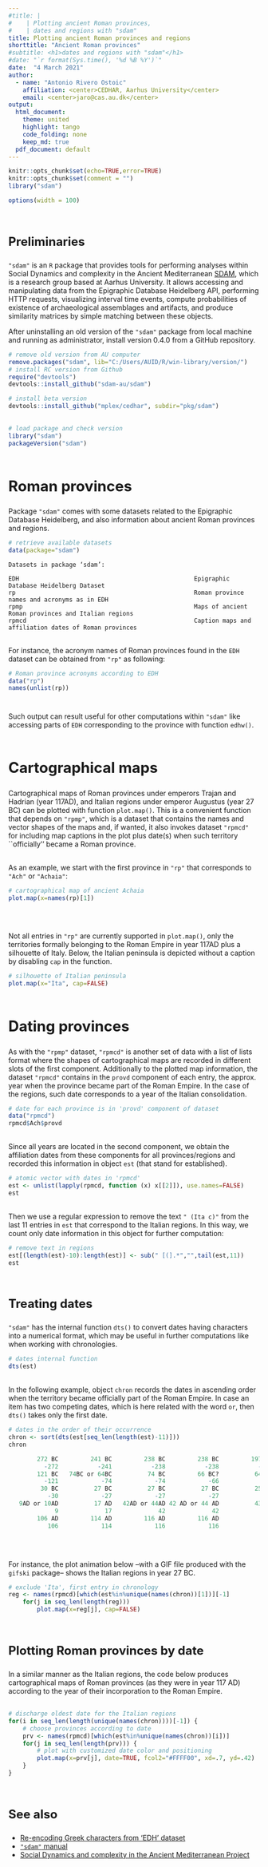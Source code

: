 ---
#title: |
#    | Plotting ancient Roman provinces, 
#    | dates and regions with "sdam"
title: Plotting ancient Roman provinces and regions
shorttitle: "Ancient Roman provinces"
#subtitle: <h1>dates and regions with "sdam"</h1>
#date: "`r format(Sys.time(), '%d %B %Y')`"
date:  "4 March 2021" 
author: 
  - name: "Antonio Rivero Ostoic"
    affiliation: <center>CEDHAR, Aarhus University</center>
    email: <center>jaro@cas.au.dk</center>
output:
  html_document:
    theme: united
    highlight: tango
    code_folding: none
    keep_md: true
  pdf_document: default
---

<style type="text/css">
h1, h4 {
  text-align: center;
  color: DarkRed;
}
h1.title {
  font-size: 24pt;
}
h2 {
  font-size: 22pt;
}
h3 {
  font-size: 18pt;
}
</style>


```{r setup, echo=FALSE, message=FALSE}
knitr::opts_chunk$set(echo=TRUE,error=TRUE)
knitr::opts_chunk$set(comment = "")
library("sdam")
```

```{r set-options, echo=FALSE, cache=FALSE}
options(width = 100)
```


<div style="margin-bottom:60px;"> </div>


### Preliminaries
`"sdam"` is an `R` package that provides tools for performing analyses within Social Dynamics and complexity in the
Ancient Mediterranean [SDAM](https://sdam-au.github.io/sdam-au/), which is a research group based at Aarhus University. 
It allows accessing and manipulating data from the Epigraphic Database Heidelberg API, performing HTTP requests, 
visualizing interval time events, compute probabilities of existence of archaeological assemblages and artifacts, and 
produce similarity matrices by simple matching between these objects. 

After uninstalling an old version of the `"sdam"` package from local machine and running as administrator, 
install version 0.4.0 from a GitHub repository. 

```{r sdam, echo=TRUE, eval=FALSE}
# remove old version from AU computer
remove.packages("sdam", lib="C:/Users/AUID/R/win-library/version/")
# install RC version from Github
require("devtools")
devtools::install_github("sdam-au/sdam")
```

```{r sdam0, echo=FALSE, eval=FALSE}
# install beta version
devtools::install_github("mplex/cedhar", subdir="pkg/sdam")
```

<div style="margin-bottom:30px;"> </div>


```{r}
# load package and check version
library("sdam")
packageVersion("sdam")
```



<div style="margin-bottom:60px;"> </div>


## Roman provinces
Package `"sdam"` comes with some datasets related to the Epigraphic Database Heidelberg, and also 
information about ancient Roman provinces and regions.


```{r, datasets, echo=TRUE, eval=FALSE}
# retrieve available datasets
data(package="sdam")
```


```
Datasets in package ‘sdam’:

EDH                                                 Epigraphic Database Heidelberg Dataset
rp                                                  Roman province names and acronyms as in EDH
rpmp                                                Maps of ancient Roman provinces and Italian regions
rpmcd                                               Caption maps and affiliation dates of Roman provinces
```



<div style="margin-bottom:30px;"> </div>

For instance, the acronym names of Roman provinces found in the `EDH` dataset 
can be obtained from `"rp"` as following:


```{r}
# Roman province acronyms according to EDH
data("rp")
names(unlist(rp))
```
<div style="margin-bottom:40px;"> </div>


Such output can result useful for other computations within `"sdam"` like accessing parts of `EDH` 
corresponding to the province with function `edhw()`. 


<div style="margin-bottom:60px;"> </div>


## Cartographical maps

Cartographical maps of Roman provinces under emperors Trajan and Hadrian (year 117AD), and Italian regions 
under emperor Augustus (year 27 BC) can be plotted with function `plot.map()`. This is a convenient function that 
depends on `"rpmp"`, which is a dataset that contains the names and vector shapes of the maps and, if wanted, 
it also invokes dataset `"rpmcd"` for including map captions in the plot plus date(s) when such territory ``officially'' 
became a Roman province.


<div style="margin-bottom:30px;"> </div>


As an example, we start with the first province in `"rp"` that corresponds to `"Ach"` or `"Achaia"`:

```{r, mapprov, echo=TRUE, eval=TRUE, out.width="70%", fig.align="center", fig.cap="year 117 AD"}
# cartographical map of ancient Achaia
plot.map(x=names(rp)[1])
```

<div style="margin-bottom:60px;"> </div>


Not all entries in `"rp"` are currently supported in `plot.map()`, only the territories 
formally belonging to the Roman Empire in year 117AD plus a silhouette of Italy. 
Below, the Italian peninsula is depicted without a caption by disabling `cap` in the function. 


```{r, mapita, echo=TRUE, eval=TRUE, out.width="70%", fig.align="center"}
# silhouette of Italian peninsula
plot.map(x="Ita", cap=FALSE)
```

<div style="margin-bottom:60px;"> </div>



## Dating provinces

As with the `"rpmp"` dataset, `"rpmcd"` is another set of data with a list of lists format 
where the shapes of cartographical maps are recorded in different slots of the first component. 
Additionally to the plotted map information, the dataset `"rpmcd"` contains in the `provd` 
component of each entry, the approx. year when the province became part of the Roman Empire. 
In the case of the regions, such date corresponds to a year of the Italian consolidation. 



```{r, provd, echo=TRUE, eval=TRUE}
# date for each province is in 'provd' component of dataset
data("rpmcd")
rpmcd$Ach$provd
```

<div style="margin-bottom:30px;"> </div>

Since all years are located in the second component, we obtain the affiliation dates from these components 
for all provinces/regions and recorded this information in object `est` (that stand for established). 

```{r, est, echo=-3, eval=TRUE}
# atomic vector with dates in 'rpmcd' 
est <- unlist(lapply(rpmcd, function (x) x[[2]]), use.names=FALSE)
est
```

<div style="margin-bottom:30px;"> </div>

Then we use a regular expression to remove the text `" (Ita c)"` from the last 11 entries in `est` that 
correspond to the Italian regions. In this way, we count only date information in this object for further 
computation:


```{r, est2, echo=-3, eval=TRUE}
# remove text in regions
est[(length(est)-10):length(est)] <- sub(" [(].*","",tail(est,11))
est
```

<!-- ```{r estout, size="tiny", echo=TRUE, eval=FALSE}
# [1] "27 BC"          "30 BC"          "146 BC"         "63AD or 58AD"   "63AD or 14BC"   "63AD or 14BC"   "51 BC"          "105 AD"         "114 AD"         "133 BC"        
#[11] "116 AD"         "197 BC"         "51 BC"          "74BC or 64BC"   "43 AD"          "17 AD"          "64 BC"          "238 BC"         "66 BC?"         "58 or 30 BC"   
#[21] "74 BC"          "106 AD"         "32BC or 10AD"   "148 BC"         "25 BC"          "27 BC"          "27 BC"          "197 BC"         "272 BC"         "6 AD"          
#[31] "51 BC"          "197 BC"         "43 AD"          "42AD or 44AD"   "148 BC?"        "42 AD or 44 AD" "116 AD"         "6 AD"           "6 AD"           "121 BC"        
#[41] "16BC or 15BC"   "9AD or 10AD"    "9AD or 10AD"    "16BC or 15BC"   "238 BC"         "241 BC"         "64 BC"          "46 AD"          "272 BC"         "272 BC"        
#[51] "272 BC"         "272 BC"         "272 BC"         "272 BC"         "272 BC"         "272 BC"         "272 BC"         "272 BC"         "272 BC"
``` -->


<div style="margin-bottom:60px;"> </div>



### Treating dates

`"sdam"` has the internal function `dts()` to convert dates having characters into a numerical format, which may 
be useful in further computations like when working with chronologies. 

```{r, dts, echo=TRUE, eval=FALSE}
# dates internal function
dts(est)
```


<!-- ```{r dtsout, size="tiny", echo=TRUE, eval=FALSE}
#         27 BC          30 BC         146 BC   63AD or 58AD   63AD or 14BC   63AD or 14BC          51 BC         105 AD         114 AD         133 BC         116 AD 
#           -27            -30           -146             63             63             63            -51            105            114           -133            116 
#        197 BC          51 BC   74BC or 64BC          43 AD          17 AD          64 BC         238 BC         66 BC?    58 or 30 BC          74 BC         106 AD 
#          -197            -51            -74             43             17            -64           -238            -66            -58            -74            106 
#  32BC or 10AD         148 BC          25 BC          27 BC          27 BC         197 BC         272 BC           6 AD          51 BC         197 BC          43 AD 
#           -32           -148            -25            -27            -27           -197           -272              6            -51           -197             43 
#  42AD or 44AD        148 BC? 42 AD or 44 AD         116 AD           6 AD           6 AD         121 BC   16BC or 15BC    9AD or 10AD    9AD or 10AD   16BC or 15BC 
#            42           -148             42            116              6              6           -121            -16              9              9            -16 
#        238 BC         241 BC          64 BC          46 AD         272 BC         272 BC         272 BC         272 BC         272 BC         272 BC         272 BC 
#          -238           -241            -64             46           -272           -272           -272           -272           -272           -272           -272 
#        272 BC         272 BC         272 BC         272 BC 
#          -272           -272           -272           -272
``` -->


<div style="margin-bottom:30px;"> </div>


In the following example, object `chron` records the dates in ascending order when the territory became officially part of the Roman Empire. 
In case an item has two competing dates, which is here related with the word `or`, then `dts()` takes only the first date. 



```{r, chron, echo=-3, eval=TRUE, size="tiny"}
# dates in the order of their occurrence
chron <- sort(dts(est[seq_len(length(est)-11)]))
chron
```

```{r chronout, size="tiny", echo=FALSE, eval=FALSE}
        272 BC         241 BC         238 BC         238 BC         197 BC         197 BC         197 BC         148 BC        148 BC?         146 BC         133 BC 
          -272           -241           -238           -238           -197           -197           -197           -148           -148           -146           -133 
        121 BC   74BC or 64BC          74 BC         66 BC?          64 BC          64 BC    58 or 30 BC          51 BC          51 BC          51 BC   32BC or 10AD 
          -121            -74            -74            -66            -64            -64            -58            -51            -51            -51            -32 
         30 BC          27 BC          27 BC          27 BC          25 BC   16BC or 15BC   16BC or 15BC           6 AD           6 AD           6 AD    9AD or 10AD 
           -30            -27            -27            -27            -25            -16            -16              6              6              6              9 
   9AD or 10AD          17 AD   42AD or 44AD 42 AD or 44 AD          43 AD          43 AD          46 AD   63AD or 58AD   63AD or 14BC   63AD or 14BC         105 AD 
             9             17             42             42             43             43             46             63             63             63            105 
        106 AD         114 AD         116 AD         116 AD 
           106            114            116            116
```

<div style="margin-bottom:60px;"> </div>

For instance, the plot animation below --with a GIF file produced with the `gifski` package-- shows the Italian regions in year 27 BC.


```{r, animation.hook="gifski", eval=TRUE, out.width="70%", fig.align="center", fig.cap="Italian regions under Augustus (27 BC)"}
# exclude 'Ita', first entry in chronology
reg <- names(rpmcd)[which(est%in%unique(names(chron))[1])][-1]
	for(j in seq_len(length(reg)))
		plot.map(x=reg[j], cap=FALSE)
```


<div style="margin-bottom:60px;"> </div>


### Plotting Roman provinces by date
In a similar manner as the Italian regions, the code below produces cartographical maps of Roman provinces (as they were in year 117 AD) 
according to the year of their incorporation to the Roman Empire. 

<div style="margin-bottom:30px;"> </div>


```{r, animation.hook="gifski", echo=TRUE, eval=TRUE, out.width="70%", fig.align="center", fig.cap="Roman provinces as in year 117 AD"}
# discharge oldest date for the Italian regions
for(i in seq_len(length(unique(names(chron))))[-1]) {
	# choose provinces according to date
	prv <- names(rpmcd)[which(est%in%unique(names(chron))[i])]
	for(j in seq_len(length(prv))) {
		# plot with customized date color and positioning
		plot.map(x=prv[j], date=TRUE, fcol2="#FFFF00", xd=.7, yd=.42)
	}
}
```


<div style="margin-bottom:60px;"> </div>




<!-- Note that the positioning of the dates with `plot.map()` is for a `pdf` output and it may change with another format. 
Since this function depends on the `"grid"` package and not `"graphics"` you may need `"gridExtra"` for multiple plots rather 
that `par(mfrow=x,x)`. --> 


<div style="margin-bottom:60px;"> </div>



### See also

* [Re-encoding Greek characters from 'EDH' dataset](https://sdam-au.github.io/sdam/articles/Encoding.html)
<!-- * [R package `"sdam"`](https://sdam-au.github.io/sdam/) -->
* [`"sdam"` manual](https://github.com/mplex/cedhar/blob/master/typesetting/reports/sdam.pdf)
* [Social Dynamics and complexity in the Ancient Mediterranean Project](https://sdam-au.github.io/sdam-au/)



<div style="margin-bottom:60px;"> </div>

&nbsp;



